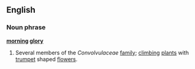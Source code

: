 ==English==
===Noun phrase===
'''[[morning]] [[glory]]'''
{{wikipedia}}
# Several members of the ''Convolvulaceae'' [[family]]; [[climb]]ing [[plant]]s with [[trumpet]] shaped [[flower]]s.